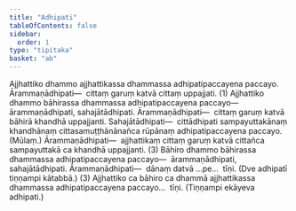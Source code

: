 ```yaml
---
title: "Adhipati"
tableOfContents: false
sidebar:
  order: 1
type: "tipitaka"
basket: "ab"
---
```



<DynamicBreadcrumb />

<Division number="342">

<Paragraph number="3162">
Ajjhattiko dhammo ajjhattikassa dhammassa adhipatipaccayena paccayo. <Emphasis>Ārammaṇādhipati</Emphasis>—  cittaṃ garuṃ katvā cittaṃ uppajjati. (1)
</Paragraph>

<Paragraph number="3163">
Ajjhattiko dhammo bāhirassa dhammassa adhipatipaccayena paccayo—  ārammaṇādhipati, sahajātādhipati. <Emphasis>Ārammaṇādhipati</Emphasis>—  cittaṃ garuṃ katvā bāhirā khandhā uppajjanti. <Emphasis>Sahajātādhipati</Emphasis>—  cittādhipati sampayuttakānaṃ khandhānaṃ cittasamuṭṭhānānañca rūpānaṃ adhipatipaccayena paccayo. (Mūlaṃ.) <Emphasis>Ārammaṇādhipati</Emphasis>—  ajjhattikaṃ cittaṃ garuṃ katvā cittañca sampayuttakā ca khandhā uppajjanti. (3)
</Paragraph>

<Paragraph number="3164">
Bāhiro dhammo bāhirassa dhammassa adhipatipaccayena paccayo—  ārammaṇādhipati, sahajātādhipati. Ārammaṇādhipati—  dānaṃ datvā …pe…  tīṇi. (Dve adhipatī tiṇṇampi kātabbā.) (3)
</Paragraph>

<Paragraph number="3165">
Ajjhattiko ca bāhiro ca dhammā ajjhattikassa dhammassa adhipatipaccayena paccayo…  tīṇi. (Tiṇṇampi ekāyeva adhipati.)
</Paragraph>
</Division>